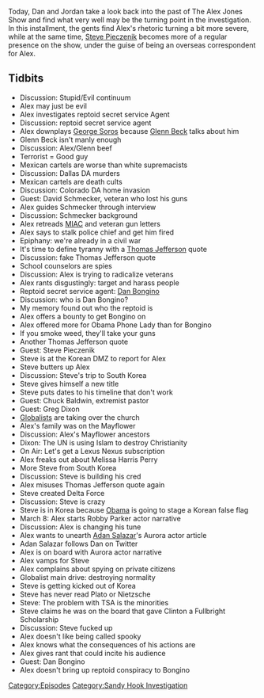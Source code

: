 {{DEFAULTSORT:
    #_EPISODE_0343:April 3-8, 2013
}}{{Episode
    | title             = April 3-8, 2013
    | caption           = Listen to this episode on [https://knowledgefight.libsyn.com/knowledge-fight-april-3-8-2013 Libsyn] [https://open.spotify.com/episode/0w1bhdpOiqqzcXFWOj0K0L Spotify], Read the [[Transcript/343: April 3-8, 2013|Unofficial Transcript]]
    | episodeNumber     = 343
    | length            = 02:45:23
    | airDate           = September 16, 2019
    | coverageStartDate = April 3, 2013
    | coverageEndDate   = April 8, 2013
    | episodeType       = [[:Category:Sandy Hook Investigation|Sandy Hook Investigation]]
    | appearance        = [[Pewdiepie]], [[George Soros]], [[Glenn Beck]], [[David Schmecker]], [[Dan Bongino]], [[Obama Phone Lady]], [[Steve Pieczenik]], [[Chuck Baldwin]], [[Greg Dixon]], [[Melissa Harris Perry]], [[Robby Parker]], [[Adan Salazar]]
    | oocDrop           = Pewdiepie just cucked the ADL
    | previousEpisode   = [[342: September 6-11, 2019]]
    | nextEpisode       = [[344: April 9-10, 2013]]
}}

{{Stub}}

Today, Dan and Jordan take a look back into the past of The Alex Jones Show and find what very well may be the turning point in the investigation. In this installment, the gents find Alex's rhetoric turning a bit more severe, while at the same time, [[Steve Pieczenik]] becomes more of a regular presence on the show, under the guise of being an overseas correspondent for Alex.

==Tidbits==

*Discussion: Stupid/Evil continuum
*Alex may just be evil
*Alex investigates reptoid secret service Agent
*Discussion: reptoid secret service agent
*Alex downplays [[George Soros]] because [[Glenn Beck]] talks about him
*Glenn Beck isn't manly enough
*Discussion: Alex/Glenn beef
*Terrorist = Good guy
*Mexican cartels are worse than white supremacists
*Discussion: Dallas DA murders
*Mexican cartels are death cults
*Discussion: Colorado DA home invasion
*Guest: David Schmecker, veteran who lost his guns
*Alex guides Schmecker through interview
*Discussion: Schmecker background
*Alex retreads [[MIAC Report|MIAC]] and veteran gun letters
*Alex says to stalk police chief and get him fired
*Epiphany: we're already in a civil war
*It's time to define tyranny with a [[Thomas Jefferson]] quote
*Discussion: fake Thomas Jefferson quote
*School counselors are spies
*Discussion: Alex is trying to radicalize veterans
*Alex rants disgustingly: target and harass people
*Reptoid secret service agent: [[Dan Bongino]]
*Discussion: who is Dan Bongino?
*My memory found out who the reptoid is
*Alex offers a bounty to get Bongino on
*Alex offered more for Obama Phone Lady than for Bongino
*If you smoke weed, they'll take your guns
*Another Thomas Jefferson quote
*Guest: Steve Pieczenik
*Steve is at the Korean DMZ to report for Alex
*Steve butters up Alex
*Discussion: Steve's trip to South Korea
*Steve gives himself a new title
*Steve puts dates to his timeline that don't work
*Guest: Chuck Baldwin, extremist pastor
*Guest: Greg Dixon
*[[Globalists]] are taking over the church
*Alex's family was on the Mayflower
*Discussion: Alex's Mayflower ancestors
*Dixon: The UN is using Islam to destroy Christianity
*On Air: Let's get a Lexus Nexus subscription
*Alex freaks out about Melissa Harris Perry
*More Steve from South Korea
*Discussion: Steve is building his cred
*Alex misuses Thomas Jefferson quote again
*Steve created Delta Force
*Discussion: Steve is crazy
*Steve is in Korea because [[Barack Obama|Obama]] is going to stage a Korean false flag
*March 8: Alex starts Robby Parker actor narrative
*Discussion: Alex is changing his tune
*Alex wants to unearth [[Adan Salazar]]'s Aurora actor article
*Adan Salazar follows Dan on Twitter
*Alex is on board with Aurora actor narrative
*Alex vamps for Steve
*Alex complains about spying on private citizens
*Globalist main drive: destroying normality
*Steve is getting kicked out of Korea
*Steve has never read Plato or Nietzsche
*Steve: The problem with TSA is the minorities
*Steve claims he was on the board that gave Clinton a Fullbright Scholarship
*Discussion: Steve fucked up
*Alex doesn't like being called spooky
*Alex knows what the consequences of his actions are
*Alex gives rant that could incite his audience
*Guest: Dan Bongino
*Alex doesn't bring up reptoid conspiracy to Bongino

[[Category:Episodes]]
[[Category:Sandy Hook Investigation]]
